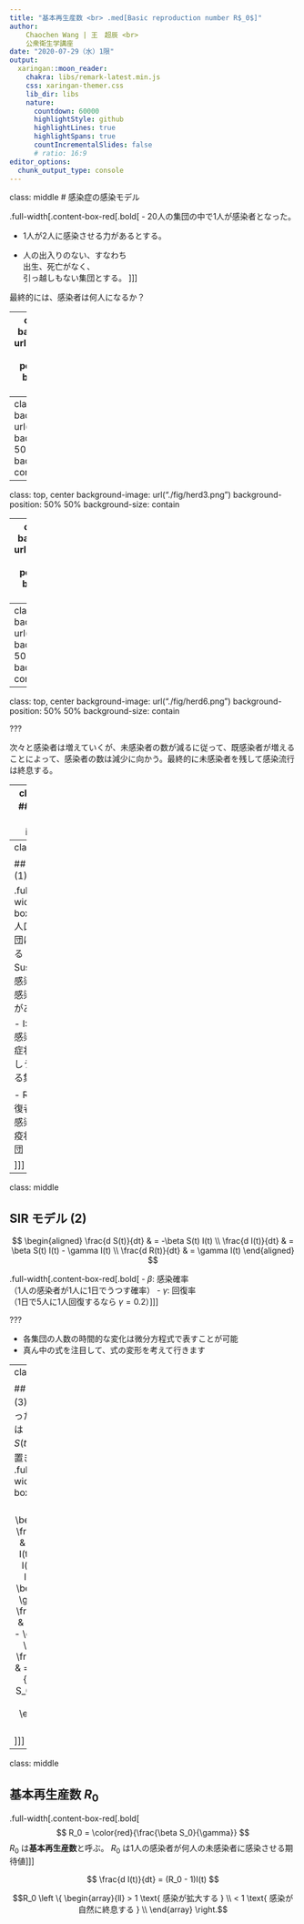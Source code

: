 ```yaml
---
title: "基本再生産数 <br> .med[Basic reproduction number R$_0$]"
author: 
    Chaochen Wang | 王　超辰 <br>
    公衆衛生学講座
date: "2020-07-29（水）1限"
output:
  xaringan::moon_reader:
    chakra: libs/remark-latest.min.js
    css: xaringan-themer.css
    lib_dir: libs
    nature:
      countdown: 60000
      highlightStyle: github
      highlightLines: true
      highlightSpans: true
      countIncrementalSlides: false
      # ratio: 16:9
editor_options: 
  chunk_output_type: console
---
```



class: middle
# 感染症の感染モデル

.full-width[.content-box-red[.bold[
- 20人の集団の中で1人が感染者となった。

- 1人が2人に感染させる力があるとする。

- 人の出入りのない、すなわち <br> 出生、死亡がなく、
<br>引っ越しもない集団とする。
]]]

最終的には、感染者は何人になるか？




---
class: top, center
background-image: url("./fig/herd1.png")
background-position: 50% 50%
background-size: contain

---
class: top, center
background-image: url("./fig/herd2.png")
background-position: 50% 50%
background-size: contain

---
class: top, center
background-image: url("./fig/herd3.png")
background-position: 50% 50%
background-size: contain

---
class: top, center
background-image: url("./fig/herd4.png")
background-position: 50% 50%
background-size: contain

---
class: top, center
background-image: url("./fig/herd5.png")
background-position: 50% 50%
background-size: contain

---
class: top, center
background-image: url("./fig/herd6.png")
background-position: 50% 50%
background-size: contain

???

次々と感染者は増えていくが、未感染者の数が減るに従って、既感染者が増えることによって、感染者の数は減少に向かう。最終的に未感染者を残して感染流行は終息する。

---
class: middle
## 間接予防効果 (herd immunity)

.full-width[.content-box-red[.bold[
- 次々と感染者は増えていくが

- 未感染者の数が減るに従って

- 既感染者が増えることによって

- 感染者の数は減少に向かう

- 最終的に未感染者を残したまま <br>感染流行は終息する
]]]

---
class: middle 

## SIR モデル (1)


.full-width[.content-box-red[.bold[
人口は3つの集団に分類される：
- S: Susceptible 未感染者数 <br> 感染する可能性がある集団

- I: Infectious 感染者数 <br> 症状あり、伝染しうる期間である集団

- R: Recover 回復者数 <br> 感染後回復し免疫状態がある集団

]]]

---
class: middle 

## SIR モデル (2)

$$
\begin{aligned}
\frac{d S(t)}{dt} & = -\beta S(t) I(t) \\
\frac{d I(t)}{dt} & = \beta S(t) I(t) - \gamma I(t) \\
\frac{d R(t)}{dt} & = \gamma I(t)
\end{aligned}
$$

.full-width[.content-box-red[.bold[
- $\beta$: 感染確率 <br>（1人の感染者が1人に1日でうつす確率）
- $\gamma$: 回復率 <br>（1日で5人に1人回復するなら $\gamma = 0.2$）
]]]


???

- 各集団の人数の時間的な変化は微分方程式で表すことが可能
- 真ん中の式を注目して、式の変形を考えて行きます

---
class: middle 

## SIR モデル (3)
感染が始まったばかりの時は（初期状態）<br> $S(t) = S_0$ として置き換える
.full-width[.content-box-red[.bold[
$$
\begin{aligned}
\frac{d I(t)}{dt} & = \beta S(t) I(t) - \gamma I(t) \\
\frac{d I(t)}{dt} & = \beta S_0 I(t) - \gamma I(t) \\ 
\frac{d I(t)}{dt} & = (\beta S_0 - \gamma)I(t) \\
\Rightarrow \frac{d I(t)}{dt} & = (\color{red}{\frac{\beta S_0}{\gamma}} - 1)I(t)
\end{aligned}
$$
]]]

---
class: middle

## 基本再生産数 $R_0$

.full-width[.content-box-red[.bold[
$$
R_0 = \color{red}{\frac{\beta S_0}{\gamma}}
$$
$R_0$ は**基本再生産数**と呼ぶ。 $R_0$ は1人の感染者が何人の未感染者に感染させる期待値
]]]

$$
\frac{d I(t)}{dt} = (R_0 - 1)I(t)
$$

$$R_0 \left \{ \begin{array}{ll} > 1 \text{ 感染が拡大する } \\ 
< 1 \text{ 感染が自然に終息する }  \\ \end{array} \right.$$